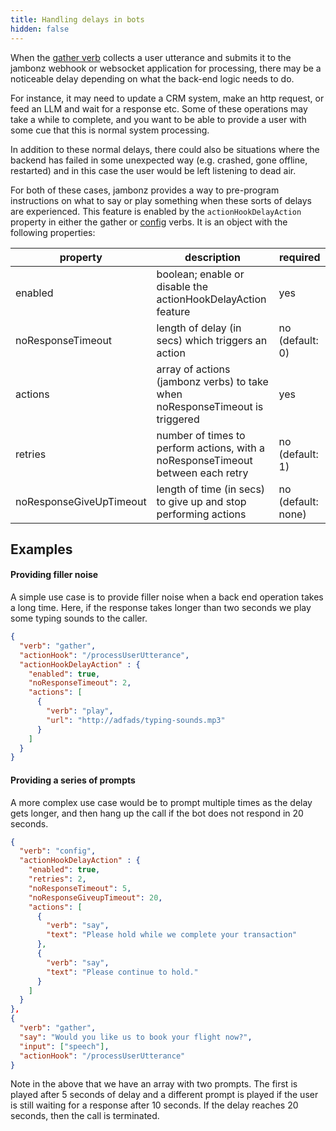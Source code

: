 ```yaml
---
title: Handling delays in bots
hidden: false
---
```



When the [gather verb](/docs/webhooks/gather) collects a user utterance and submits it to the jambonz webhook or websocket application for processing, there may be a noticeable delay depending on what the back-end logic needs to do.  

For instance, it may need to update a CRM system, make an http request, or feed an LLM and wait for a response etc.  Some of these operations may take a while to complete, and you want to be able to provide a user with some cue that this is normal system processing.

In addition to these normal delays, there could also be situations where the backend has failed in some unexpected way (e.g. crashed, gone offline, restarted) and in this case the user would be left listening to dead air.

For both of these cases, jambonz provides a way to pre-program instructions on what to say or play something when these sorts of delays are experienced.  This feature is enabled by the `actionHookDelayAction` property in either the gather or [config](/docs/webhooks/config) verbs. It is an object with the following properties:

| property      | description | required  |
| ------------- |-------------| -----|
| enabled | boolean; enable or disable the actionHookDelayAction feature | yes |
| noResponseTimeout | length of delay (in secs) which triggers an action | no (default: 0) |
| actions | array of actions (jambonz verbs) to take when noResponseTimeout is triggered | yes |
| retries | number of times to perform actions, with a noResponseTimeout between each retry | no (default: 1) |
| noResponseGiveUpTimeout | length of time (in secs) to give up and stop performing actions | no (default: none) |

## Examples
#### Providing filler noise

A simple use case is to provide filler noise when a back end operation takes a long time.  Here, if the response takes longer than two seconds we play some typing sounds to the caller.

```json
{
  "verb": "gather",
  "actionHook": "/processUserUtterance",
  "actionHookDelayAction" : {
    "enabled": true,
    "noResponseTimeout": 2,
    "actions": [
      {
        "verb": "play",
        "url": "http://adfads/typing-sounds.mp3"
      }
    ]
  }
}
```

#### Providing a series of prompts

A more complex use case would be to prompt multiple times as the delay gets longer, and then hang up the call if the bot does not respond in 20 seconds.

```json
{
  "verb": "config",
  "actionHookDelayAction" : {
    "enabled": true,
    "retries": 2,
    "noResponseTimeout": 5,
    "noResponseGiveupTimeout": 20,
    "actions": [
      {
        "verb": "say",
        "text": "Please hold while we complete your transaction"
      },
      {
        "verb": "say",
        "text": "Please continue to hold."
      }
    ]
  }
},
{
  "verb": "gather",
  "say": "Would you like us to book your flight now?",
  "input": ["speech"],
  "actionHook": "/processUserUtterance"
}
```

Note in the above that we have an array with two prompts.  The first is played after 5 seconds of delay and a different prompt is played if the user is still waiting for a response after 10 seconds.  If the delay reaches 20 seconds, then the call is terminated.